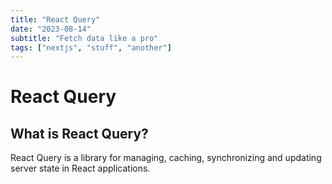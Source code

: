 ```yaml
---
title: "React Query"
date: "2023-08-14"
subtitle: "Fetch data like a pro"
tags: ["nextjs", "stuff", "another"]
---
```



# React Query

## What is React Query?

React Query is a library for managing, caching, synchronizing and updating server state in React applications.

